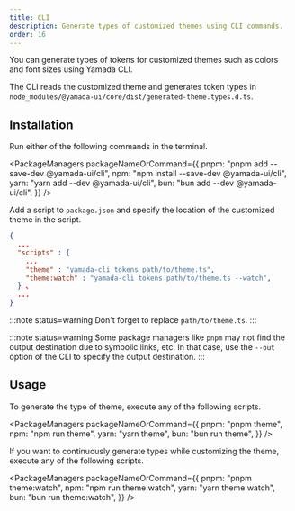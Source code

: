 ```yaml
---
title: CLI
description: Generate types of customized themes using CLI commands.
order: 16
---
```


You can generate types of tokens for customized themes such as colors and font sizes using Yamada CLI.

The CLI reads the customized theme and generates token types in `node_modules/@yamada-ui/core/dist/generated-theme.types.d.ts`.

## Installation

Run either of the following commands in the terminal.

<PackageManagers
  packageNameOrCommand={{
    pnpm: "pnpm add --save-dev @yamada-ui/cli",
    npm: "npm install --save-dev @yamada-ui/cli",
    yarn: "yarn add --dev @yamada-ui/cli",
    bun: "bun add --dev @yamada-ui/cli",
  }}
/>

Add a script to `package.json` and specify the location of the customized theme in the script.

```json title=package.json
{
  ...
  "scripts" : {
    ...
    "theme" : "yamada-cli tokens path/to/theme.ts",
    "theme:watch" : "yamada-cli tokens path/to/theme.ts --watch",
  } 、
  ...
}
```

:::note status=warning
Don't forget to replace `path/to/theme.ts`.
:::

:::note status=warning
Some package managers like `pnpm` may not find the output destination due to symbolic links, etc. In that case, use the `--out` option of the CLI to specify the output destination.
:::

## Usage

To generate the type of theme, execute any of the following scripts.

<PackageManagers
  packageNameOrCommand={{
    pnpm: "pnpm theme",
    npm: "npm run theme",
    yarn: "yarn theme",
    bun: "bun run theme",
  }}
/>

If you want to continuously generate types while customizing the theme, execute any of the following scripts.

<PackageManagers
  packageNameOrCommand={{
    pnpm: "pnpm theme:watch",
    npm: "npm run theme:watch",
    yarn: "yarn theme:watch",
    bun: "bun run theme:watch",
  }}
/>
